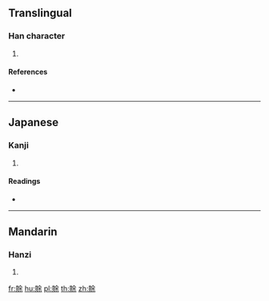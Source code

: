 {{character info/new}}
==Translingual==

===Han character===
{{Han char|rn=154|rad=貝|as=07|sn=14|four=|canj=BCOMD}}

# {{defn|Han|sort=貝07}}

====References====
* {{Han ref|kx=1209.081|dkj=36786|dj=1673.140|hdz=63643.020|uh=8CD6|ud=36054}}

----

==Japanese==

===Kanji===
{{ja-kanji|grade=|rs=貝07}}

# {{defn|lang=ja|sort=貝07}}

====Readings====
* {{ja-readings|on=[[しゃ]] (sha)|kun=[[とおい]] (tooi), [[はるか]] (haruka), [[ゆるやか]] (yuruyaka), [[おごる]] (ogoru), [[おごり]] (ogori)|nanori=}}

----

==Mandarin==

===Hanzi===
{{cmn-hanzi|pin=[[shē]] ([[she1]])|wg=she<sup>1</sup>}}

# {{defn|lang=cmn|sort=貝07}}

[[fr:賖]]
[[hu:賖]]
[[pl:賖]]
[[th:賖]]
[[zh:賖]]